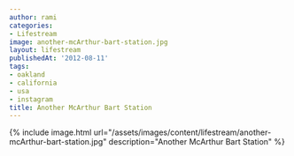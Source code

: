 ```yaml
---
author: rami
categories:
- Lifestream
image: another-mcArthur-bart-station.jpg
layout: lifestream
publishedAt: '2012-08-11'
tags:
- oakland
- california
- usa
- instagram
title: Another McArthur Bart Station
---
```


{% include image.html url="/assets/images/content/lifestream/another-mcArthur-bart-station.jpg" description="Another McArthur Bart Station" %}